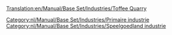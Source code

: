 [[Translation:en/Manual/Base Set/Industries/Toffee Quarry]]

{{nl/Manual/Base Set/Industries/Industrieën|image=en/Manual/Base Set/ToffeeQuarry.png
|name=Toffeegroeve
|climates=[[nl/Manual/Klimaat#speelgoedland|Speelgoedland]]
|accepts=Niets
|produces=[[nl/Manual/Base Set/Cargos/Toffee|Toffee]]
|notes=Niet aanwezig in andere [[nl/Manual/Klimaat|klimaten]].
}}

{{nl/Manual/Base Set/Industries/Navbox Industrieën}}
[[Category:nl/Manual/Base Set/Industries/Primaire industrie]]
[[Category:nl/Manual/Base Set/Industries/Speelgoedland industrie]]